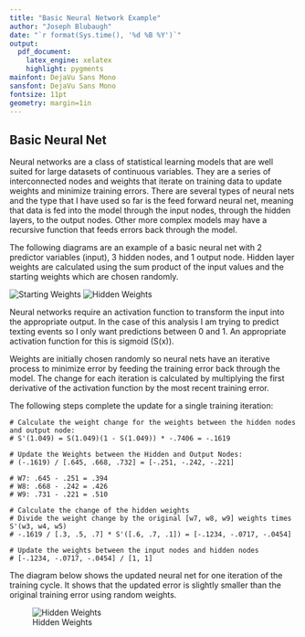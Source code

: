 ```yaml
---
title: "Basic Neural Network Example"
author: "Joseph Blubaugh"
date: "`r format(Sys.time(), '%d %B %Y')`"
output:
  pdf_document:
    latex_engine: xelatex
    highlight: pygments
mainfont: DejaVu Sans Mono
sansfont: DejaVu Sans Mono
fontsize: 11pt
geometry: margin=1in
---
```



## Basic Neural Net

Neural networks are a class of statistical learning models that are well suited for large datasets of continuous variables. They are a series of interconnected nodes and weights that iterate on training data to update weights and minimize training errors. There are several types of neural nets and the type that I have used so far is the feed forward neural net, meaning that data is fed into the model through the input nodes, through the hidden layers, to the output nodes. Other more complex models may have a recursive function that feeds errors back through the model.

The following diagrams are an example of a basic neural net with 2 predictor variables (input), 3 hidden nodes, and 1 output node. Hidden layer weights are calculated using the sum product of the input values and the starting weights which are chosen randomly.

![Starting Weights](../Plots/07_basic_diag.png)
![Hidden Weights](../Plots/07_basic_diag2.png)

Neural networks require an activation function to transform the input into the appropriate output. In the case of this analysis I am trying to predict texting events so I only want predictions between 0 and 1. An appropriate activation function for this is sigmoid (S(x)).

Weights are initially chosen randomly so neural nets have an iterative process to minimize error by feeding the training error back through the model. The change for each iteration is calculated by multiplying the first derivative of the activation function by the most recent training error.

The following steps complete the update for a single training iteration:

```
# Calculate the weight change for the weights between the hidden nodes and output node:
# S'(1.049) = S(1.049)(1 - S(1.049)) * -.7406 = -.1619

# Update the Weights between the Hidden and Output Nodes:
# (-.1619) / [.645, .668, .732] = [-.251, -.242, -.221]

# W7: .645 - .251 = .394
# W8: .668 - .242 = .426
# W9: .731 - .221 = .510

# Calculate the change of the hidden weights
# Divide the weight change by the original [w7, w8, w9] weights times S'(w3, w4, w5)
# -.1619 / [.3, .5, .7] * S'([.6, .7, .1]) = [-.1234, -.0717, -.0454]

# Update the weights between the input nodes and hidden nodes
# [-.1234, -.0717, -.0454] / [1, 1]
```


The diagram below shows the updated neural net for one iteration of the training cycle. It shows that the updated error is slightly smaller than the original training error using random weights.

![Hidden Weights](../Plots/07_basic_diag3.png)

